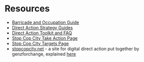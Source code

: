 # Resources

- [Barricade and Occupation Guide](https://www.indybay.org/uploads/2012/03/20/occupationguideredux.pdf)
- [Direct Action Strategy Guides](https://ruckus.org/training-manuals/the-action-strategy-guide/)
- [Direct Action Toolkit and FAQ](https://docs.google.com/document/d/19PibMZtGA4vU3UJULRyFucLbP9Tl2ZYAcTeSi3CtXXs/edit?usp=drivesdk)
- [Stop Cop City Take Action Page](https://www.stopcopcitysolidarity.org/takeaction)
- [Stop Cop City Targets Page](https://www.stopcopcitysolidarity.org/targets)
- [stopcopcity.net](https://stopcopcity.net/) - a site for digital direct action put together by genzforchange, explained [here](https://twitter.com/micahinATL/status/1623321963983765504?s=20&t=U1j4bgpz_KCdq3vIcxowug)